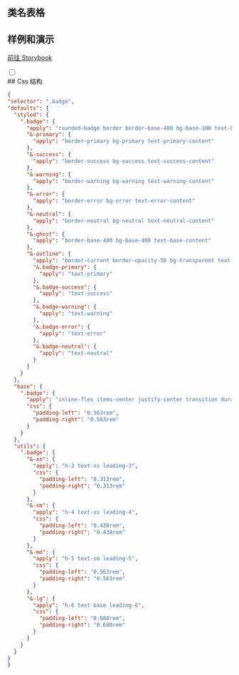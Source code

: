 
## 类名表格

<CssTable name="badge" />

## 样例和演示

[前往 Storybook](https://story.ui.icebreaker.top/?path=/docs/data-display-badge--docs)

<div className="collapse">
<input type="checkbox" /> 
<div class="collapse-title px-0">
## Css 结构
</div>
<div class="collapse-content"> 

```json
{
"selector": ".badge",
"defaults": {
  "styled": {
    ".badge": {
      "apply": "rounded-badge border border-base-400 bg-base-100 text-base-content",
      "&-primary": {
        "apply": "border-primary bg-primary text-primary-content"
      },
      "&-success": {
        "apply": "border-success bg-success text-success-content"
      },
      "&-warning": {
        "apply": "border-warning bg-warning text-warning-content"
      },
      "&-error": {
        "apply": "border-error bg-error text-error-content"
      },
      "&-neutral": {
        "apply": "border-neutral bg-neutral text-neutral-content"
      },
      "&-ghost": {
        "apply": "border-base-400 bg-base-400 text-base-content"
      },
      "&-outline": {
        "apply": "border-current border-opacity-50 bg-transparent text-current",
        "&.badge-primary": {
          "apply": "text-primary"
        },
        "&.badge-success": {
          "apply": "text-success"
        },
        "&.badge-warning": {
          "apply": "text-warning"
        },
        "&.badge-error": {
          "apply": "text-error"
        },
        "&.badge-neutral": {
          "apply": "text-neutral"
        }
      }
    }
  },
  "base": {
    ".badge": {
      "apply": "inline-flex items-center justify-center transition duration-200 ease-out w-[fit-content] h-5 text-sm leading-5",
      "css": {
        "padding-left": "0.563rem",
        "padding-right": "0.563rem"
      }
    }
  },
  "utils": {
    ".badge": {
      "&-xs": {
        "apply": "h-3 text-xs leading-3",
        "css": {
          "padding-left": "0.313rem",
          "padding-right": "0.313rem"
        }
      },
      "&-sm": {
        "apply": "h-4 text-xs leading-4",
        "css": {
          "padding-left": "0.438rem",
          "padding-right": "0.438rem"
        }
      },
      "&-md": {
        "apply": "h-5 text-sm leading-5",
        "css": {
          "padding-left": "0.563rem",
          "padding-right": "0.563rem"
        }
      },
      "&-lg": {
        "apply": "h-6 text-base leading-6",
        "css": {
          "padding-left": "0.688rem",
          "padding-right": "0.688rem"
        }
      }
    }
  }
}
}
```

</div>
</div>
